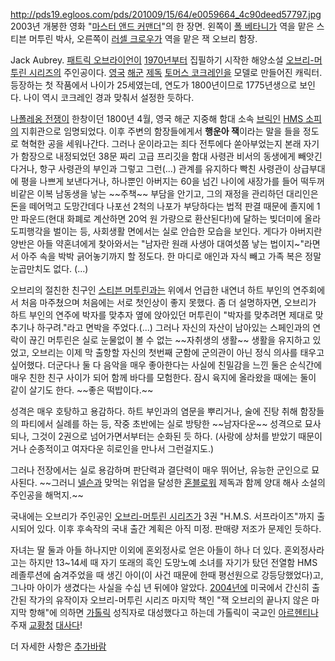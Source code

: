 http://pds19.egloos.com/pds/201009/15/64/e0059664_4c90deed57797.jpg
2003년 개봉한 영화 "[[마스터 앤드 커맨더]]"의 한 장면. 왼쪽이 [[폴 베타니]]가 역을 맡은 스티븐 머투린 박사, 오른쪽이 [[러셀 크로우]]가 역을 맡은 잭 오브리 함장.


Jack Aubrey. [[패트릭 오브라이언]]이 [[1970년]]부터 집필하기 시작한 해양소설 [[오브리-머투린 시리즈]]의 주인공이다. [[영국]] [[해군]] [[제독]] [[토머스 코크레인]]을 모델로 만들어진 캐릭터. 등장하는 첫 작품에서 나이가 25세였는데, 연도가 1800년이므로 1775년생으로 보인다. 나이 역시 코크레인 경과 맞춰서 설정한 듯하다.

[[나폴레옹 전쟁]]이 한창이던 1800년 4월, 영국 해군 지중해 함대 소속 [[브릭]]인 [[HMS 소피]]의 지휘관으로 임명되었다. 이후 주변의 함장들에게서 '''행운아 잭'''이라는 말을 들을 정도로 혁혁한 공을 세워나간다. 그러나 운이라고는 죄다 전투에다 쏟아부었는지 본래 자기가 함장으로 내정되었던 38문 짜리 고급 프리깃을 함대 사령관 비서의 동생에게 빼앗긴다거나, 항구 사령관의 부인과 그렇고 그런(...) 관계를 유지하다 빡친 사령관이 상급부대에 평을 나쁘게 보낸다거나, 하나뿐인 아버지는 60을 넘긴 나이에 새장가를 들어 떡두꺼비같은 이복 남동생을 낳는 ~~주책~~ 부담을 안기고, 그의 재정을 관리하던 대리인은 돈을 떼어먹고 도망간데다 나포선 2척의 나포가 부당하다는 법적 판결 때문에 졸지에 1만 파운드(현대 화폐로 계산하면 20억 원 가량으로 환산된다!)에 달하는 빚더미에 올라 도피행각을 벌이는 등, 사회생활 면에서는 실로 안습한 모습을 보인다. 게다가 아버지란 양반은 아들 약혼녀에게 찾아와서는 "남자란 원래 사생아 대여섯쯤 낳는 법이지~"라면서 아주 속을 박박 긁어놓기까지 할 정도다. 한 마디로 애인과 자식 빼고 가족 복은 정말 눈곱만치도 없다. (...)

오브리의 절친한 친구인 [[스티븐 머투린]]과는 위에서 언급한 내연녀 하트 부인의 연주회에서 처음 마주쳤으며 처음에는 서로 첫인상이 좋지 못했다. 좀 더 설명하자면, 오브리가 하트 부인의 연주에 박자를 맞추자 옆에 앉아있던 머투린이 "박자를 맞추려면 제대로 맞추기나 하구려."라고 면박을 주었다.(...)
그러나 자신의 자산이 남아있는 스페인과의 연락이 끊긴 머투린은 실로 눈물없이 볼 수 없는 ~~자취생의 생활~~ 생활을 유지하고 있었고, 오브리는 이제 막 출항할 자신의 첫번째 군함에 군의관이 아닌 정식 의사를 태우고 싶어했다. 더군다나 둘 다 음악을 매우 좋아한다는 사실에 친밀감을 느낀 둘은 순식간에 매우 친한 친구 사이가 되어 함께 바다를 모험한다. 잠시 육지에 올라왔을 때에는 둘이 같이 살기도 한다. ~~좋은 떡밥이다.~~

성격은 매우 호탕하고 용감하다. 하트 부인과의 염문을 뿌리거나, 술에 진탕 취해 함장들의 파티에서 실례를 하는 등, 작중 초반에는 실로 방탕한 ~~남자다운~~ 성격으로 묘사되나, 그것이 2권으로 넘어가면서부터는 순화된 듯 하다. (사랑에 상처를 받았기 때문이거나 순종적이고 여자다운 히로인을 만나서 그런걸지도.)

그러나 전장에서는 실로 용감하며 판단력과 결단력이 매우 뛰어난, 유능한 군인으로 묘사된다. ~~그러니 [[넬슨]]과 맞먹는 위업을 달성한 [[혼블로워]] 제독과 함께 양대 해사 소설의 주인공을 해먹지.~~ 

국내에는 오브리가 주인공인 [[오브리-머투린 시리즈]]가 3권 "H.M.S. 서프라이즈"까지 출시되어 있다. 이후 후속작의 국내 출간 계획은 아직 미정. 판매량 저조가 문제인 듯하다.

자녀는 딸 둘과 아들 하나지만 이외에 혼외정사로 얻은 아들이 하나 더 있다. 혼외정사라고는 하지만 13~14세 때 자기 또래의 흑인 도망노예 소녀를 자기가 탔던 전열함 HMS 레졸루션에 숨겨주었을 때 생긴 아이(이 사건 때문에 한때 평선원으로 강등당했었다)고, 그나마 아이가 생겼다는 사실을 수십 년 뒤에야 알았다. [[2004년]]에 미국에서 간신히 출간된 작가의 유작이자 오브리-머투린 시리즈 마지막 책인 "잭 오브리의 끝나지 않은 마지막 항해"에 의하면 [[가톨릭]] 성직자로 대성했다고 하는데 가톨릭이 국교인 [[아르헨티나]] 주재 [[교황청]] [[대사]]다!

더 자세한 사항은 [[추가바람]]
